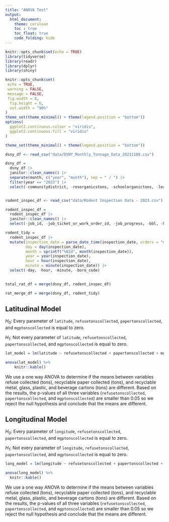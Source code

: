 ```yaml
---
title: "ANOVA Test"
output:
  html_document:
    theme: cerulean
    toc : true
    toc_float: true
    code_folding: hide
---
```


```r
knitr::opts_chunk$set(echo = TRUE)
library(tidyverse)
library(readr)
library(dplyr)
library(shiny)

knitr::opts_chunk$set(
 echo = TRUE,
 warning = FALSE,
 message = FALSE, 
 fig.width = 8, 
  fig.height = 6,
  out.width = "90%"
)
theme_set(theme_minimal() + theme(legend.position = "bottom"))
options(
  ggplot2.continuous.colour = "viridis",
  ggplot2.continuous.fill = "viridis"
)

theme_set(theme_minimal() + theme(legend.position = "bottom"))
```

```r
dsny_df <- read_csv("data/DSNY_Monthly_Tonnage_Data_20231108.csv") 

dsny_df = 
  dsny_df |> 
  janitor::clean_names() |> 
  separate(month, c("year", "month"), sep = " / ") |> 
  filter(year == "2023") |> 
  select(-communitydistrict, -resorganicstons, -schoolorganictons, -leavesorganictons, -xmastreetons)


rodent_inspec_df <- read_csv("data/Rodent Inspection Data - 2023.csv")

rodent_inspec_df = 
  rodent_inspec_df |> 
  janitor::clean_names() |> 
  select(-job_id, -job_ticket_or_work_order_id, -job_progress, -bbl, -house_number, -street_name, -block, -lot, -approved_date, -location, -community_board, -council_district, -census_tract, -bin, -nta)

rodent_tidy = 
  rodent_inspec_df |>
  mutate(inspection_date = parse_date_time(inspection_date, orders = "mdy HM"),
         day = day(inspection_date), 
         month = sprintf("%02d", month(inspection_date)), 
         year = year(inspection_date),  
         hour = hour(inspection_date),  
         minute = minute(inspection_date)) |> 
  select(-day, -hour, -minute, -boro_code)
  

total_rat_df = merge(dsny_df, rodent_inspec_df)

rat_merge_df = merge(dsny_df, rodent_tidy)
```

## Latitudinal Model

$H_0:$ Every parameter of `latitude`, `refusetonscollected`, `papertonscollected`, and `mgptonscollected` is equal to zero.

$H_1:$ Not every parameter of `latitude`, `refusetonscollected`, `papertonscollected`, and `mgptonscollected` is equal to zero. 

```r
lat_model = lm(latitude ~ refusetonscollected + papertonscollected + mgptonscollected, data = rat_merge_df)

anova(lat_model) %>% 
    knitr::kable()
```

We use a one way ANOVA to determine if the means between variables refuse collected (tons), recyclable paper collected (tons), and recyclable metal, glass, plastic, and beverage cartons (tons) are different. Based on the results, the p-values of all three variables (`refusetonscollected`, `papertonscollected`, and `mgptonscollected`) are smaller than 0.05 so we reject the null hypothesis and conclude that the means are different.


## Longitudinal Model

$H_0:$ Every parameter of `longitude`, `refusetonscollected`, `papertonscollected`, and `mgptonscollected` is equal to zero.

$H_1:$ Not every parameter of `longitude`, `refusetonscollected`, `papertonscollected`, and `mgptonscollected` is equal to zero.

```r
long_model = lm(longitude ~ refusetonscollected + papertonscollected + mgptonscollected, data = rat_merge_df)

anova(long_model) %>% 
  knitr::kable()
```

We use a one way ANOVA to determine if the means between variables refuse collected (tons), recyclable paper collected (tons), and recyclable metal, glass, plastic, and beverage cartons (tons) are different. Based on the results, the p-values of all three variables (`refusetonscollected`, `papertonscollected`, and `mgptonscollected`) are smaller than 0.05 so we reject the null hypothesis and conclude that the means are different.
